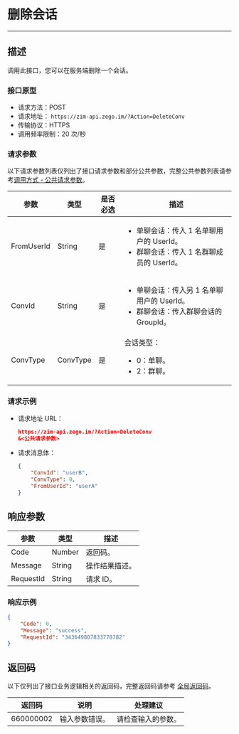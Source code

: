 

# 删除会话

---

## 描述

调用此接口，您可以在服务端删除一个会话。

### 接口原型
- 请求方法：POST
- 请求地址： `https://zim-api.zego.im/?Action=DeleteConv`
- 传输协议：HTTPS
- 调用频率限制：20 次/秒

### 请求参数

以下请求参数列表仅列出了接口请求参数和部分公共参数，完整公共参数列表请参考[调用方式 - 公共请求参数](./../Accessing%20Server%20APIs.mdx#公共请求参数)。

| 参数 | 类型 | 是否必选 | 描述 |
|------|------|----------|------|
| FromUserId | String | 是 | <ul><li>单聊会话：传入 1 名单聊用户的 UserId。</li><li>群聊会话：传入 1 名群聊成员的 UserId。</li></ul> |
| ConvId | String | 是 | <ul><li>单聊会话：传入另 1 名单聊用户的 UserId。</li><li>群聊会话：传入群聊会话的 GroupId。</li></ul> |
| ConvType | ConvType | 是 | 会话类型：<ul><li>0：单聊。</li><li>2：群聊。</li></ul> |

### 请求示例

- 请求地址 URL：

  ```json
  https://zim-api.zego.im/?Action=DeleteConv
  &<公共请求参数>
  ```

- 请求消息体：
  ```json
  {
      "ConvId": "userB",
      "ConvType": 0,
      "FromUserId": "userA"   
  }
  ```
  
## 响应参数
| 参数 | 类型 | 描述 |
|------|------|------|
| Code | Number | 返回码。 |
| Message | String | 操作结果描述。 |
| RequestId | String | 请求 ID。 |

### 响应示例

```json
{
    "Code": 0,
    "Message": "success",
    "RequestId": "343649807833778782"
}
```


## 返回码

以下仅列出了接口业务逻辑相关的返回码，完整返回码请参考 [全局返回码](../Return%20codes.mdx)。

| 返回码 | 说明 | 处理建议 |
|--------|------|----------|
| 660000002 | 输入参数错误。 | 请检查输入的参数。 |
